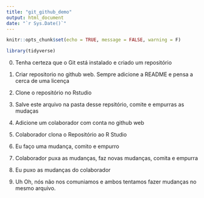 ```yaml
---
title: "git_github_demo"
output: html_document
date: "`r Sys.Date()`"
---
```


```r
knitr::opts_chunk$set(echo = TRUE, message = FALSE, warning = F)
```

```r
library(tidyverse)
```

0.  Tenha certeza que o Git está instalado e criado um repositório

1.  Criar repositorio no github web. Sempre adicione a README e pensa a cerca de uma licença

2.  Clone o repositório no Rstudio

3.  Salve este arquivo na pasta desse repsitório, comite e empurras as mudaças

4.  Adicione um colaborador com conta no github web

5.  Colaborador clona o Repositório ao R Studio

6.  Eu faço uma mudança, comito e empurro

7.  Colaborador puxa as mudanças, faz novas mudanças, comita e empurra

8.  Eu puxo as mudanças do colaborador

9.  Uh Oh, nós não nos comuniamos e ambos tentamos fazer mudanças no mesmo arquivo. 
